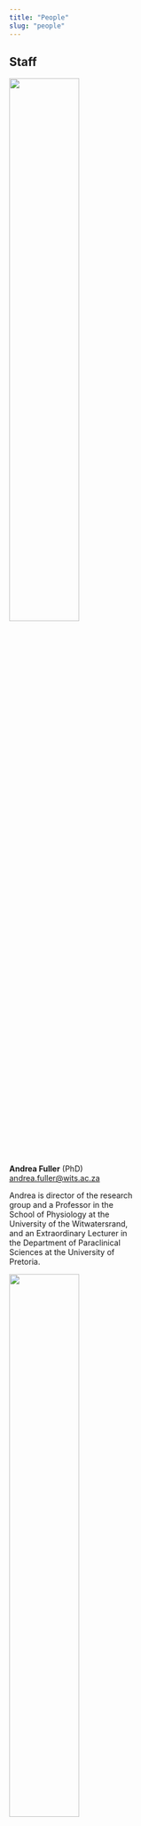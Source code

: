 ```yaml
---
title: "People"
slug: "people"
---
```


## Staff
<!-- start staff flex container -->
<div class="flex-container"> 

<!-- Andrea Fuller -->
<div class="card flex-item">
<img src="../img/people/1-andrea-fuller.jpg" class="img-circle" style="width:50%;">
<div class="container">
<b>Andrea Fuller</b> (PhD) 
<br><a href="mailto:andrea.fuller@wits.ac.za">andrea.fuller@wits.ac.za</a> 
<p style="max-width:230px;text-align:left">Andrea is director of the research group and a Professor in the School of Physiology at the University of the Witwatersrand, and an Extraordinary Lecturer in the Department of Paraclinical Sciences at the University of Pretoria.</p>
</div>
</div>
<!-- Robyn Hetem  -->
<div class="card flex-item">
<img src="../img/people/2-robyn-hetem.jpg" class="img-circle" style="width:50%;">
<div class="container">
<b>Robyn Hetem</b> (PhD) 
<br><a href="mailto:robyn.hetem@wits.ac.za">robyn.hetem@wits.ac.za</a> 
<p style="max-width:230px;text-align:left">Robyn is a Researcher in the School of Animal, Plant and Environmental Sciences at the University of the Witwatersrand.</p>
</div>
</div>
<!-- Leith Meyer -->
<div class="card flex-item">
<img src="../img/people/3-leith-meyer.jpg" class="img-circle" style="width:50%;">
<div class="container">
<b>Leith Meyer</b> (BVSc, PhD) 
<br><a href="mailto:leith.meyer@up.ac.za">leith.meyerm@up.ac.za</a> 
<p style="max-width:230px;text-align:left">Leith is an Associate Professor in the Department of Paraclinical Sciences at the University of Pretoria, and an Honorary Senior Research Fellow in the School of Physiology at the University of the Witwatersrand.</p>
</div>
</div>
<!-- Shane Maloney  -->
<div class="card flex-item">
<img src="../img/people/4-shane-maloney.jpg" class="img-circle" style="width:50%;">
<div class="container">
<b>Shane Maloney</b> (PhD) 
<br><a href="mailto:shane.maloney@uwa.edu.au">shane.maloney@uwa.edu.au</a> 
<p style="max-width:230px;text-align:left">Shane is a Professor of Physiology and Head of the School of Human Sciences at the University of Western Australia, Australia, and an Honorary Professorial Research Fellow in the School of Physiology at the University of the Witwatersrand.</p>
</div>
</div>
<!-- Richard McFarland  -->
<div class="card flex-item">
<img src="../img/people/5-richard-mcfarland.jpg" class="img-circle" style="width:50%;">
<div class="container">
<b>Richard McFarland</b> (PhD) 
<br><a href="mailto:richard.mcfarland@wisc.edu">richard.mcfarland@wisc.edu</a> 
<p style="max-width:230px;text-align:left">Richard is an Assistant Professor in the Department of Anthropology at the University of Wisconsin-Madison, USA, and an Honorary Senior Research Fellow in the School of Physiology at the University of the Witwatersrand.</p>
</div>
</div>
<!-- Duncan Mitchell  -->
<div class="card flex-item">
<img src="../img/people/6-duncan-mitchell.jpg" class="img-circle" style="width:50%;">
<div class="container">
<b>Duncan Mitchell</b> (PhD, DSc) 
<br><a href="mailto:duncan.mitchell@wits.ac.za">duncan.mitchell@wits.ac.za</a> 
<p style="max-width:230px;text-align:left">Duncan is Emeritus Professor and Honorary Professorial Research Fellow in the School of Physiology at the University of the Witwatersrand, and an Adjunct Professor in the School of Human Sciences at the University of Western Australia.</p>
</div>
</div>
<!-- Ned Snelling -->
<div class="card flex-item">
<img src="../img/people/edward-snelling.jpg" class="img-circle" style="width:50%;">
<div class="container">
<b>Edward Snelling</b> (PhD) 
<br><a href="mailto:edward.snelling@up.ac.za">edward.snelling@up.ac.za</a> 
<p style="max-width:230px;text-align:left">Edward (Ned) is a lecturer in the Department of Anatomy and Physiology in the Faculty of Veterinary Science at the University of Pretoria, South Africa, and an Honorary Research Fellow in the School of Physiology at the University of the Witwatersrand.</p>
</div>
</div>
<!-- Benjamin Rey  -->
<div class="card flex-item">
<img src="../img/people/8-benjamin-rey.jpg" class="img-circle" style="width:50%;">
<div class="container">
<b>Benjamin Rey</b> (PhD) 
<br><a href="mailto:benjamin.rey@univ-lyon1.fr">benjamin.rey@univ-lyon1.fr</a> 
<p style="max-width:230px;text-align:left">Benjamin is a Research Assistant at the Biometry and Evolutionary Biology Laboratory at the University of Lyon, in France, and an Honorary Research Fellow in the School of Physiology at the University of the Witwatersrand.</p>
</div>
</div>

</div>
<!-- end staff flex container -->

## Postdoctoral fellows
<!-- start postdoc flex container -->
<div class="flex-container"> 

<!-- Tanja van de Ven  -->
<div class="card flex-item">
<img src="../img/people/tanja-vandeven.jpg" class="img-circle" style="width:50%;">
<div class="container">
<b>Tanja van de Ven</b> (PhD) 
<br><a href="mailto:tanja.vandeven@wits.ac.za">tanja.vandeven@wits.ac.za</a> 
<p style="max-width:230px;text-align:left">Tanja studied the responses of birds to heat during her PhD at the University of Cape Town, under the supervision of Susie Cunningham and Andrew McKechnie. Having lived in the Kalahari for much of that time, she extends her interests now to understand how mammals in hot, arid environments will cope with climate change.</p>
</div>
</div>
<!-- Vinicius Fonseca  -->
<div class="card flex-item">
<img src="../img/people/vinicius-fonseca.jpg" class="img-circle" style="width:50%;">
<div class="container">
<b>Vinicius Fonseca</b> (PhD) 
<br><a href="mailto:vinicius.fonseca@wits.ac.za">vinicius.fonseca@wits.ac.za</a> 
<p style="max-width:230px;text-align:left">Vinicius studied heat exchange in livestock for his PhD at the University of São Paulo, Brazil. Vinicius will be extending his skills for making remote phsyiological measurements using biologging techology.</p>
</div>
</div>
</div>
<!-- end postdoc flex container -->

## Technical staff & NRF interns
<!-- start tech staff flex container -->
<div class="flex-container"> 

<!-- Tapiwa Chinaka -->
<div class="card flex-item">
<img src="../img/people/tapiwa-chinaka.jpg" class="img-circle" style="width:50%;">
<div class="container">
<b>Tapiwa Chinaka</b> 
<br><a href="mailto:tapiwa.chinaka@wits.ac.za">tapiwa.chinaka@wits.ac.za</a> 
<p style="max-width:230px;text-align:left">Tapiwa is a senior technician in the group.</p>
</div>
</div>
<!-- Valery Phakoago  -->
<div class="card flex-item">
<img src="../img/people/valery-phakoago.jpg" class="img-circle" style="width:50%;">
<div class="container">
<b>Valery Phakoago</b>
<br><a href="mailto:valery.phakoago@wits.ac.za">valery.phakoago@wits.ac.za</a> 
<p style="max-width:230px;text-align:left">Valery is an NRF intern.</p>
</div>
</div>
<!-- Zipho Zwane  -->
<div class="card flex-item">
<img src="../img/people/zipho-zwane.jpg" class="img-circle" style="width:50%;">
<div class="container">
<b>Zipho Zwane</b>
<br><a href="mailto:zipho.zwane@wits.ac.za">zipho.zwane@wits.ac.za</a> 
<p style="max-width:230px;text-align:left">Zipho is a technician in the group.</p>
</div>
</div>

</div>
<!-- end tech staff flex container -->

## Postgraduate students
<!-- start postgrad flex container -->
<div class="flex-container"> 

<!-- Arista Botha -->
<div class="card flex-item">
<img src="../img/people/arista-botha.jpg" class="img-circle" style="width:50%;">
<div class="container">
<b>Arista Botha</b>
<br><a href="mailto:arista.vanstaden@wits.ac.za">arista.vanstaden@wits.ac.za</a> 
<p style="max-width:230px;text-align:left"><span style="color:red;">Associate research officer</span> and <span style="color:red;">PhD candidate</span>: Body temperature patterns as an indication of nutritional well-being in ungulates. 
</p>
</div>
</div>
<!-- Jessica Briner -->
<div class="card flex-item">
<img src="../img/people/jessica-briner.jpg" class="img-circle" style="width:50%;">
<div class="container">
<b>Jessica Briner</b>
<br><a href="mailto:jessbriner@gmail.com">jessbriner@gmail.com</a> 
<p style="max-width:230px;text-align:left"><span style="color:red;">PhD candidate</span>: Effects of size, social status and age on body temperature regulation: a comparison of free-living chacma baboons and vervet monkeys.
</p>
</div>
</div>
<!-- Kiara Haylock -->
<div class="card flex-item">
<img src="../img/people/kiara-haylock.jpg" class="img-circle" style="width:50%;">
<div class="container">
<b>Kiara Haylock</b>
<br><a href="mailto:kiara.haylock1@gmail.com">kiara.haylock1@gmail.com</a> 
<p style="max-width:230px;text-align:left"><span style="color:red;">PhD candidate</span>: Flexibility of body temperature and behaviour in sable antelope.</p>
</div>
</div>
<!-- Zach Mills -->
<div class="card flex-item">
<img src="../img/people/zach-mills.jpg" class="img-circle" style="width:50%;">
<div class="container">
<b>Zach Mills</b>
<br><a href="mailto:2068817@students.wits.ac.za">2068817@students.wits.ac.za</a> 
<p style="max-width:230px;text-align:left"><span style="color:red;">MSc candidate</span>: Body temeprature and activity patterns in free-living hyaenas.</p>
</div>
</div>
<!-- Wendy Panaino  -->
<div class="card flex-item">
<img src="../img/people/wendy-paniano.jpg" class="img-circle" style="width:50%;">
<div class="container">
<b>Wendy Panaino</b> 
<br><a href="mailto:wpanaino@gmail.com">wpanaino@gmail.com</a> 
<p style="max-width:230px;text-align:left"><span style="color:red;">PhD candidate</span>: Body temperature, diet and activity of free-living ground pangolins (<em>Smutsia temminckii</em>) in a semi-arid environment.</p>
</div>
</div>
<!-- Carmen Roberts  -->
<div class="card flex-item">
<img src="../img/people/carmen-roberts.jpg" class="img-circle" style="width:50%;">
<div class="container">
<b>Carmen Roberts</b> 
<br><a href="mailto:carmen.roberts101@yahoo.com">carmen.roberts@yahoo.com</a> 
<p style="max-width:230px;text-align:left"><span style="color:red;">MSc candidate</span>: Effect of lactation on body temperatures of free-living vervet monkeys.</p>
</div>
</div>
<!-- Gareth Zeiler  -->
<div class="card flex-item">
<img src="../img/people/gareth-zeiler.jpg" class="img-circle" style="width:50%;">
<div class="container">
<b>Gareth Zeiler</b> 
<br><a href="mailto:gareth.zeiler@up.ac.za">gareth.zeiler@up.ac.za</a> 
<p style="max-width:230px;text-align:left"><span style="color:red;">PhD candidate</span>: Physiological effects of rapid intravenous infusion of fluids for the treatment of hypovolaemic hypotension in anaesthetised cats.</p>
</div>
</div>

<!-- end postgrad flex container -->
</div>

## Recent alumni
<!-- start alumni flex container -->
<div class="flex-container"> 

<!-- Peter Buss -->
<div class="card flex-item">
<img src="../img/people/peter-buss.jpg" class="img-circle" style="width:50%;">
<div class="container">
<b>Peter Buss</b>
<p style="max-width:230px;text-align:left"><em>Veterinary Senior Manager, South African National Parks</em>
<br><span style="color:red;">PhD</span> (2017): Understanding the physiological basis for managing anaesthetic related hypoxia in wildlife.</p>
</div>
</div>
<!-- Shaun D’Araujo -->
<div class="card flex-item">
<img src="../img/people/shaun-daraujo.jpg" class="img-circle" style="width:50%;">
<div class="container">
<b>Shaun D’Araujo</b>
<p style="max-width:230px;text-align:left"><em>Guide, Londolozi Game Reserve, South Africa</em>
<br><span style="color:red;">MSc</span> (2016): The relationship between body and environmental temperatures in savanna elephants (<em>Loxodonta africana</em>).</p>
</div>
</div>
<!-- Melinda Boyers  -->
<div class="card flex-item">
<img src="../img/people/melinda-boyers.jpg" class="img-circle" style="width:50%;">
<div class="container">
<b>Melinda Boyers</b> 
<p style="max-width:230px;text-align:left"><em>Postdoctoral Fellow, University of the Witwatersrand, South Africa</em>
<br><span style="color:red;">PhD</span> (2018): A comparative study of movement and thermoregulatory responses of blue wildebeest and gemsbok to aridity.</p>
</div>
</div>
<!-- Stephanie de Lange -->
<div class="card flex-item">
<img src="../img/people/stephanie-delange.jpg" class="img-circle" style="width:50%;">
<div class="container">
<b>Stephanie de Lange</b>
<p style="max-width:230px;text-align:left"><em>Park Warden, Gondwana Collection, Namibia</em>
<br><span style="color:red;">MSc</span> (2016): Tremors in white rhinoceros (<em>Ceratotherium simum</em>) during chemical immobilisation.
</p>
</div>
</div>
<!-- Anna Haw -->
<div class="card flex-item">
<img src="../img/people/anna-haw.jpg" class="img-circle" style="width:50%;">
<div class="container">
<b>Anna Haw</b>
<p style="max-width:230px;text-align:left"><em>MBA candidate, Stanford University, USA</em>
<br><span style="color:red;">PhD</span> (2016): Reduction of respiratory depression during chemical immobilization of herbivores.</p>
</div>
</div>
<!-- Hilary Lease -->
<div class="card flex-item">
<img src="../img/people/hilary-lease.jpg" class="img-circle" style="width:50%;">
<div class="container">
<b>Hilary Lease</b>
<p style="max-width:230px;text-align:left"><em>Lecturer, University of Arizona, USA</em>
<br><span style="color:red;">Postdoctoral fellow</span> (2014)</p>
</div>
</div>
<!-- Michael Mole -->
<div class="card flex-item">
<img src="../img/people/michael-mole.jpg" class="img-circle" style="width:50%;">
<div class="container">
<b>Michael Mole</b>
<p style="max-width:230px;text-align:left"><em>Research Assistant, University of Pretoria, South Africa</em>
<br><span style="color:red;">MSc</span> (2016): Behavioural thermoregulation in free-ranging savanna elephants (<em>Loxodonta africana</em>).</p>
</div>
</div>
<!-- Davison Moyo -->
<div class="card flex-item">
<img src="../img/people/davison-moyo.jpg" class="img-circle" style="width:50%;">
<div class="container">
<b>Davison Moyo</b>
<p style="max-width:230px;text-align:left"><span style="color:red;">PhD</span> (2017): Thermoregulation, febrile responses and intestinal fluid secretion of local pigs: responses that could buffer effects of climate change.</p>
</div>
</div>
<!-- Ian Murray -->
<div class="card flex-item">
<img src="../img/people/ian-murray.jpg" class="img-circle" style="width:50%;">
<div class="container">
<b>Ian Murray</b>
<p style="max-width:230px;text-align:left"><em>Conservation Biologist, Arizona, USA</em>
<br><span style="color:red;">Postdoctoral fellow</span> (2015)</p>
</div>
</div>
<!-- Maartin Strauss -->
<div class="card flex-item">
<img src="../img/people/maartin-strauss.jpg" class="img-circle" style="width:50%;">
<div class="container">
<b>Maartin Strauss</b>
<p style="max-width:230px;text-align:left"><em>Senior Lecturer, University of South Africa (UNISA), South Africa</em>
<br><span style="color:red;">PhD</span> (2017): Water conservation strategies of large African ungulates.</p>
</div>
</div>
<!-- Nora Weyer  -->
<div class="card flex-item">
<img src="../img/people/nora-weyer.jpg" class="img-circle" style="width:50%;">
<div class="container">
<b>Nora Weyer</b> 
<p style="max-width:230px;text-align:left"><em>Project Officer, International Panel for Climate Change, Germany</em>
<br><span style="color:red;">PhD</span> (2018): Physiological plasticity of free-living aardvark (<em>Orycteropus afer</em>) during changes in climate and resource availability.</p>
</div>
</div>

<!-- end alumni flex container -->
</div>

